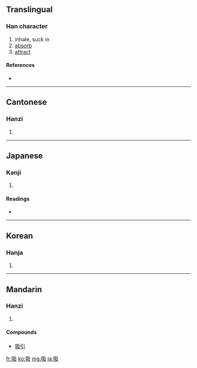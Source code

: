==Translingual==

===Han character===
{{Han char|rn=30|rad=口|as=04|sn=7|four=6704<sub>7</sub>|canj=口弓竹水 (RNHE)|ids=⿰[[口]][[及]]}}

# inhale, suck in
# [[absorb]]
# [[attract]]

====References====
* {{Han ref|kx=0179.120|dkj=03372|dj=0397.060|hdz=10594.010|uh=5438|ud=21560|bh=A76C|bd=42860}}

----

==Cantonese==

===Hanzi===
{{yue-hanzi|jyut=|y=kap1, ngap1}}

# {{defn|Cantonese}}

----

==Japanese==

===Kanji===
{{ja-kanji|grade=6|rs=口04}}

# {{defn|Japanese}}

====Readings====
* {{ja-readings|on=[[きゅう]] (kyū)|kun=[[すう]] (sū)}}

----

==Korean==

===Hanja===
{{ko-hanja|hangeul=흡|rv=heup|mr=hŭp}}

# {{defn|Korean}}

----

==Mandarin==

===Hanzi===
{{cmn-hanzi|pin=[[xī]] ([[xi1]])|wg=hsi<sup>1</sup>}}

# {{defn|Mandarin}}
====Compounds====
* [[吸引]]

[[fr:吸]]
[[ko:吸]]
[[mg:吸]]
[[ja:吸]]